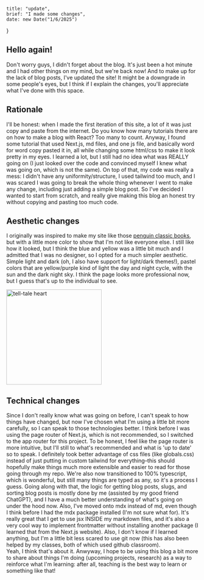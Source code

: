 
    title: "update",
    brief: "I made some changes",
    date: new Date("1/6/2025")
}

## Hello again!
Don't worry guys, I didn't forget about the blog. It's just been a hot minute and I had other things on my mind, but we're back now! And to make up for the lack of blog posts, I've updated the site! It might be a downgrade in some people's eyes, but I think if I explain the changes, you'll appreciate what I've done with this space.
## Rationale
I'll be honest: when I made the first iteration of this site, a lot of it was just copy and paste from the internet. Do you know how many tutorials there are on how to make a blog with React? Too many to count. Anyway, I found some tutorial that used Next.js, md files, and one js file, and basically word for word copy pasted it in, all while changing some html/css to make it look pretty in my eyes. I learned a lot, but I still had no idea what was REALLY going on (I just looked over the code and convinced myself I knew what was going on, which is not the same). On top of that, my code was really a mess: I didn't have any uniformity/structure, I used tailwind too much, and I was scared I was going to break the whole thing whenever I went to make any change, including just adding a simple blog post. So I've decided I wanted to start from scratch, and really give making this blog an honest try without copying and pasting too much code.
## Aesthetic changes
I originally was inspired to make my site like those [penguin classic books](https://www.penguin.com/penguin-classics-overview/), but with a little more color to show that I'm not like everyone else. I still like how it looked, but I think the blue and yellow was a little bit much and I admitted that I was no designer, so I opted for a much simpler aesthetic. Simple light and dark (oh, I also have support for light/dark themes!), pastel colors that are yellow/purple kind of light the day and night cycle, with the sun and the dark night sky. I think the page looks more professional now, but I guess that's up to the individual to see.

<Image className="mx-auto" src="/penguin-classic.jpg" alt="tell-tale heart" width="250" height="250"/>

## Technical changes
Since I don't really know what was going on before, I can't speak to how things have changed, but now I've chosen what I'm using a little bit more carefully, so I can speak to those technologies better. I think before I was using the page router of Next.js, which is not recommended, so I switched to the app router for this project. To be honest, I feel like the page router is more intuitive, but I'll still to what's recommended and what is 'up to date' so to speak. I definitely took better advantage of css files (like globals.css) instead of just putting in custom tailwind for everything–this should hopefully make things much more extensible and easier to read for those going through my repo. We're also now transitioned to 100% typescript, which is wonderful, but still many things are typed as any, so it's a process I guess. Going along with that, the logic for getting blog posts, slugs, and sorting blog posts is mostly done by me (assisted by my good friend ChatGPT), and I have a much better understanding of what's going on under the hood now. Also, I've moved onto mdx instead of md, even though I think before I had the mdx package installed (I'm not sure what for). It's really great that I get to use jsx INSIDE my markdown files, and it's also a very cool way to implement frontmatter without installing another package (I learned that from the Next.js website). Also, I don't know if I learned anything, but I'm a little bit less scared to use git now (this has also been helped by my classes, both of which used github classroom).
<br />
Yeah, I think that's about it. Anwyway, I hope to be using this blog a bit more to share about things I'm doing (upcoming projects, research) as a way to reinforce what I'm learning: after all, teaching is the best way to learn or something like that!